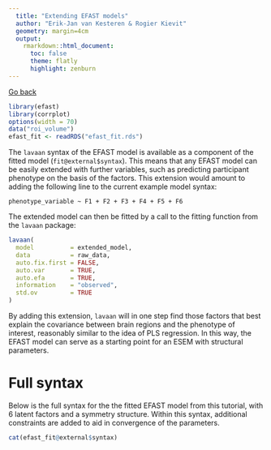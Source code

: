 ```yaml
---
  title: "Extending EFAST models"
  author: "Erik-Jan van Kesteren & Rogier Kievit"
  geometry: margin=4cm
  output:
    rmarkdown::html_document:
      toc: false
      theme: flatly
      highlight: zenburn
---
```


[Go back](../efast)

```r
library(efast)
library(corrplot)
options(width = 70)
data("roi_volume")
efast_fit <- readRDS("efast_fit.rds")
```

The `lavaan` syntax of the EFAST model is available as a component of the fitted model (`fit@external$syntax`). This means that any EFAST model can be easily extended with further variables, such as predicting participant phenotype on the basis of the factors. This extension would amount to adding the following line to the current example model syntax:
```
phenotype_variable ~ F1 + F2 + F3 + F4 + F5 + F6
```
The extended model can then be fitted by a call to the fitting function from the `lavaan` package: 
```r
lavaan(
  model          = extended_model, 
  data           = raw_data, 
  auto.fix.first = FALSE, 
  auto.var       = TRUE, 
  auto.efa       = TRUE, 
  information    = "observed", 
  std.ov         = TRUE
)
```
By adding this extension, `lavaan` will in one step find those factors that best explain the covariance between brain regions and the phenotype of interest, reasonably similar to the idea of PLS regression. In this way, the EFAST model can serve as a starting point for an ESEM with structural parameters.

# Full syntax

Below is the full syntax for the the fitted EFAST model from this tutorial, with 6 latent factors and a symmetry structure. Within this syntax, additional constraints are added to aid in convergence of the parameters.

```r
cat(efast_fit@external$syntax)
```
